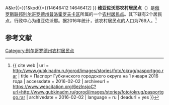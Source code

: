 {{Infobox Settlement
| official_name = 维亚佐沃耶农村居民点
| native_name = Вязовское сельское поселение
| settlement_type = [[农村居民点|农村居民点]]
| subdivision_type = [[国家|国家]]
| subdivision_type1 = [[州_(俄罗斯)|州]]
| subdivision_type2 = [[区_(苏联)|区]]
| subdivision_name = {{RUS}}
| subdivision_name1 = [[别尔哥罗德州|别尔哥罗德州]]
| subdivision_name2 = [[普洛霍罗夫卡区|普洛霍罗夫卡区]]
| seat_type = 行政中心
| seat = 维亚佐沃耶
| population_as_of=2016
| population_footnotes = <ref name=stat />
| population_total = 769
| coordinates_display = inline,title
| latd = 51 | latm = 09 | lats = 14 | latNS = N
| longd = 37 | longm = 00 | longs = 19 | longEW = E
| timezone = [[莫斯科时间|MSK]]
| utc_offset = +3
| blank_name = [[俄罗斯市政土地区划代码|OKTMO编码]]
| blank_info = [http://classif.spb.ru/classificators/view/tma.php?st{{=}}A&kr{{=}}1&kod{{=}}14646412 14646412]
}}
'''维亚佐沃耶农村居民点'''（{{lang-ru|Вязовское сельское поселение}}）是[[俄罗斯联邦|俄罗斯联邦]][[别尔哥罗德州|别尔哥罗德州]][[普洛霍罗夫卡区|普洛霍罗夫卡区]]所属的一个[[农村居民点|农村居民点]]。其下辖有2个居民点，行政中心为维亚佐沃耶。据2016年统计，该农村居民点的人口为769人。<ref name=stat>{{ cite web | url = http://www.gubkinadm.ru/gorod/images/stories/foto/okrug/pasportggo.rar | title = Паспорт Губкинского городского округа на 1 января 2016 года | accessdate = 2016-02-02 | archiveurl = https://www.webcitation.org/6ezlnsjoC?url=http://www.gubkinadm.ru/gorod/images/stories/foto/okrug/pasportggo.rar | archivedate = 2016-02-02 | language = ru | deadurl = yes }}</ref>

== 参考文献 ==
{{reflist}}

{{Russia-stub}}

[[Category:别尔哥罗德州农村居民点|Category:别尔哥罗德州农村居民点]]